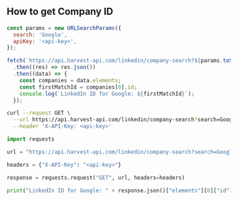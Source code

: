 ## How to get Company ID

<CodeGroup>

```javascript JavaScript
const params = new URLSearchParams({
  search: 'Google',
  apiKey: '<api-key>',
});

fetch(`https://api.harvest-api.com/linkedin/company-search?${params.toString()}`)
  .then((res) => res.json())
  .then((data) => {
    const companies = data.elements;
    const firstMatchId = companies[0].id;
    console.log(`LinkedIn ID for Google: ${firstMatchId}`);
  });
```

```bash cURL
curl --request GET \
  --url https://api.harvest-api.com/linkedin/company-search?search=Google \
  --header 'X-API-Key: <api-key>'
```

```python Python
import requests

url = "https://api.harvest-api.com/linkedin/company-search?search=Google"

headers = {"X-API-Key": "<api-key>"}

response = requests.request("GET", url, headers=headers)

print("LinkedIn ID for Google: " + response.json()["elements"][0]["id"])
```

</CodeGroup>
